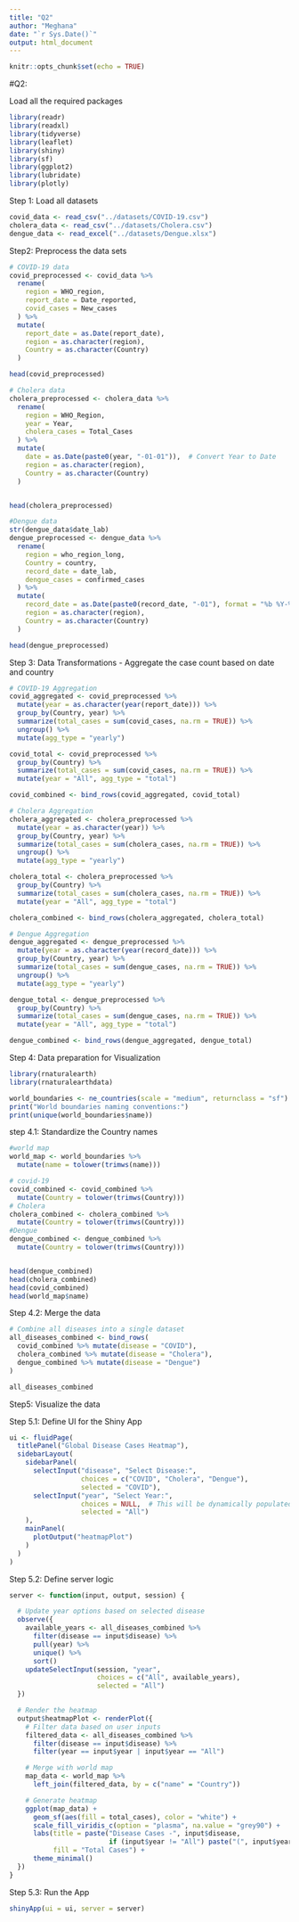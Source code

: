 ---
title: "Q2"
author: "Meghana"
date: "`r Sys.Date()`"
output: html_document
---

```{r setup, include=FALSE}
knitr::opts_chunk$set(echo = TRUE)
```
#Q2: 

Load all the required packages
```{r}
library(readr)
library(readxl)
library(tidyverse)
library(leaflet)
library(shiny)
library(sf)
library(ggplot2)
library(lubridate)
library(plotly)
```

Step 1: Load all datasets

```{r}
covid_data <- read_csv("../datasets/COVID-19.csv")
cholera_data <- read_csv("../datasets/Cholera.csv")
dengue_data <- read_excel("../datasets/Dengue.xlsx")
```

Step2: Preprocess the data sets

```{r}
# COVID-19 data
covid_preprocessed <- covid_data %>%
  rename(
    region = WHO_region,
    report_date = Date_reported, 
    covid_cases = New_cases        
  ) %>%
  mutate(
    report_date = as.Date(report_date), 
    region = as.character(region),
    Country = as.character(Country)
  )

head(covid_preprocessed)
```

```{r}
# Cholera data
cholera_preprocessed <- cholera_data %>%
  rename(
    region = WHO_Region,
    year = Year,                  
    cholera_cases = Total_Cases  
  ) %>%
  mutate(
    date = as.Date(paste0(year, "-01-01")),  # Convert Year to Date
    region = as.character(region),
    Country = as.character(Country)
  )


head(cholera_preprocessed)
```

```{r}
#Dengue data
str(dengue_data$date_lab)
dengue_preprocessed <- dengue_data %>%
  rename(
    region = who_region_long,
    Country = country,
    record_date = date_lab,       
    dengue_cases = confirmed_cases  
  ) %>%
  mutate(
    record_date = as.Date(paste0(record_date, "-01"), format = "%b %Y-%d"),  
    region = as.character(region),
    Country = as.character(Country)
  )

head(dengue_preprocessed)
```

Step 3: Data Transformations - Aggregate the case count based on date and country


```{r}
# COVID-19 Aggregation
covid_aggregated <- covid_preprocessed %>%
  mutate(year = as.character(year(report_date))) %>%                    
  group_by(Country, year) %>%
  summarize(total_cases = sum(covid_cases, na.rm = TRUE)) %>%
  ungroup() %>%
  mutate(agg_type = "yearly")                             

covid_total <- covid_preprocessed %>%
  group_by(Country) %>%
  summarize(total_cases = sum(covid_cases, na.rm = TRUE)) %>%
  mutate(year = "All", agg_type = "total")                

covid_combined <- bind_rows(covid_aggregated, covid_total)
```

```{r}
# Cholera Aggregation
cholera_aggregated <- cholera_preprocessed %>%
  mutate(year = as.character(year)) %>%
  group_by(Country, year) %>%
  summarize(total_cases = sum(cholera_cases, na.rm = TRUE)) %>%
  ungroup() %>%
  mutate(agg_type = "yearly")

cholera_total <- cholera_preprocessed %>%
  group_by(Country) %>%
  summarize(total_cases = sum(cholera_cases, na.rm = TRUE)) %>%
  mutate(year = "All", agg_type = "total")

cholera_combined <- bind_rows(cholera_aggregated, cholera_total)
```

```{r}
# Dengue Aggregation
dengue_aggregated <- dengue_preprocessed %>%
  mutate(year = as.character(year(record_date))) %>%                    
  group_by(Country, year) %>%
  summarize(total_cases = sum(dengue_cases, na.rm = TRUE)) %>%
  ungroup() %>%
  mutate(agg_type = "yearly")

dengue_total <- dengue_preprocessed %>%
  group_by(Country) %>%
  summarize(total_cases = sum(dengue_cases, na.rm = TRUE)) %>%
  mutate(year = "All", agg_type = "total")

dengue_combined <- bind_rows(dengue_aggregated, dengue_total)
```

Step 4: Data preparation for Visualization

```{r}
library(rnaturalearth)
library(rnaturalearthdata)

world_boundaries <- ne_countries(scale = "medium", returnclass = "sf")
print("World boundaries naming conventions:")
print(unique(world_boundaries$name))
```

step 4.1: Standardize the Country names

```{r}
#world map
world_map <- world_boundaries %>%
  mutate(name = tolower(trimws(name)))

# covid-19
covid_combined <- covid_combined %>%
  mutate(Country = tolower(trimws(Country)))
# Cholera
cholera_combined <- cholera_combined %>%
  mutate(Country = tolower(trimws(Country)))
#Dengue
dengue_combined <- dengue_combined %>%
  mutate(Country = tolower(trimws(Country)))


head(dengue_combined)
head(cholera_combined)
head(covid_combined)
head(world_map$name)
```

Step 4.2: Merge the data

```{r}
# Combine all diseases into a single dataset
all_diseases_combined <- bind_rows(
  covid_combined %>% mutate(disease = "COVID"),
  cholera_combined %>% mutate(disease = "Cholera"),
  dengue_combined %>% mutate(disease = "Dengue")
)

all_diseases_combined
```

Step5: Visualize the data

Step 5.1: Define UI for the Shiny App

```{r}
ui <- fluidPage(
  titlePanel("Global Disease Cases Heatmap"),
  sidebarLayout(
    sidebarPanel(
      selectInput("disease", "Select Disease:", 
                  choices = c("COVID", "Cholera", "Dengue"), 
                  selected = "COVID"),
      selectInput("year", "Select Year:", 
                  choices = NULL,  # This will be dynamically populated
                  selected = "All")
    ),
    mainPanel(
      plotOutput("heatmapPlot")
    )
  )
)
```

Step 5.2: Define server logic

```{r}
server <- function(input, output, session) {

  # Update year options based on selected disease
  observe({
    available_years <- all_diseases_combined %>%
      filter(disease == input$disease) %>%
      pull(year) %>%
      unique() %>%
      sort()
    updateSelectInput(session, "year",
                      choices = c("All", available_years),
                      selected = "All")
  })

  # Render the heatmap
  output$heatmapPlot <- renderPlot({
    # Filter data based on user inputs
    filtered_data <- all_diseases_combined %>%
      filter(disease == input$disease) %>%
      filter(year == input$year | input$year == "All")

    # Merge with world map
    map_data <- world_map %>%
      left_join(filtered_data, by = c("name" = "Country"))

    # Generate heatmap
    ggplot(map_data) +
      geom_sf(aes(fill = total_cases), color = "white") +
      scale_fill_viridis_c(option = "plasma", na.value = "grey90") +
      labs(title = paste("Disease Cases -", input$disease,
                         if (input$year != "All") paste("(", input$year, ")") else ""),
           fill = "Total Cases") +
      theme_minimal()
  })
}
```

Step 5.3: Run the App
```{r}
shinyApp(ui = ui, server = server)
```

